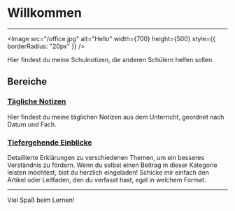 
# Willkommen

---

<Image
  src="/office.jpg"
  alt="Hello"
  width={700}
  height={500}
  style={{ borderRadius: "20px" }}
/>

Hier findest du meine Schulnotizen, die anderen Schülern helfen sollen.

## Bereiche

### [Tägliche Notizen](/daily/LF00)

Hier findest du meine täglichen Notizen aus dem Unterricht, geordnet nach Datum und Fach.

### [Tiefergehende Einblicke](/einblicke/vpn)

Detaillierte Erklärungen zu verschiedenen Themen, um ein besseres Verständnis zu fördern. Wenn du selbst einen Beitrag in dieser Kategorie leisten möchtest, bist du herzlich eingeladen! Schicke mir einfach den Artikel oder Leitfaden, den du verfasst hast, egal in welchem Format.

---

Viel Spaß beim Lernen!
